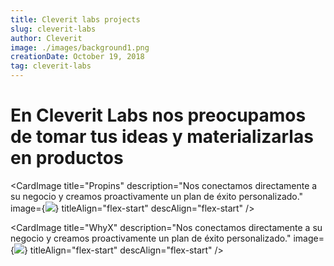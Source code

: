 ```yaml
---
title: Cleverit labs projects
slug: cleverit-labs
author: Cleverit
image: ./images/background1.png
creationDate: October 19, 2018
tag: cleverit-labs
---
```



# En Cleverit Labs nos preocupamos de tomar tus ideas y materializarlas en productos

<div id="projects" style={{ display: 'flex', flexWrap: 'wrap', width: '100%' }}>

<CardImage
  title="Propins"
  description="Nos conectamos directamente a su negocio y creamos proactivamente un plan de éxito personalizado."
  image={<img src={propins} />}
  titleAlign="flex-start"
  descAlign="flex-start"
/>

<CardImage
  title="WhyX"
  description="Nos conectamos directamente a su negocio y creamos proactivamente un plan de éxito personalizado."
  image={<img src={whyxapp} />}
  titleAlign="flex-start"
  descAlign="flex-start"
/>

</div>
